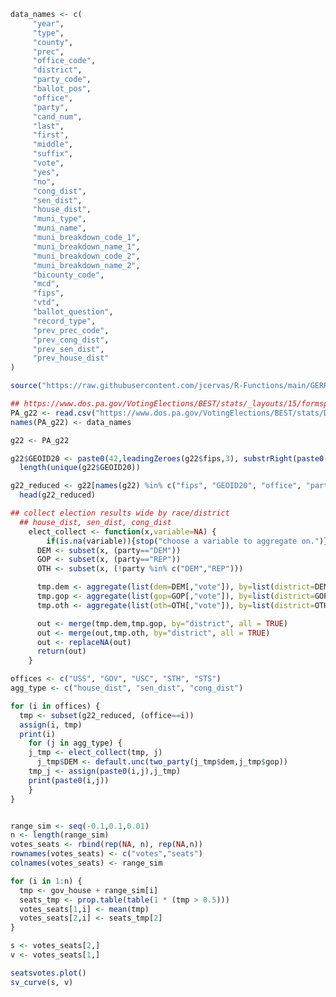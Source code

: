 

```r
data_names <- c(
     "year",
     "type",
     "county",
     "prec",
     "office_code",
     "district",
     "party_code",
     "ballot_pos",
     "office",
     "party",
     "cand_num",
     "last",
     "first",
     "middle",
     "suffix",
     "vote",
     "yes",
     "no",
     "cong_dist",
     "sen_dist",
     "house_dist",
     "muni_type",
     "muni_name",
     "muni_breakdown_code_1",
     "muni_breakdown_name_1",
     "muni_breakdown_code_2",
     "muni_breakdown_name_2",
     "bicounty_code",
     "mcd",
     "fips",
     "vtd",
     "ballot_question",
     "record_type",
     "prev_prec_code",
     "prev_cong_dist",
     "prev_sen_dist",
     "prev_house_dist"
)
```

```r
source("https://raw.githubusercontent.com/jcervas/R-Functions/main/GERRYfunctions.R")
```

```r
## https://www.dos.pa.gov/VotingElections/BEST/stats/_layouts/15/formspubs/formsandpubs.aspx
PA_g22 <- read.csv("https://www.dos.pa.gov/VotingElections/BEST/stats/Documents/ElectionReturns_2022_General_PrecinctReturns.txt", header=FALSE, stringsAsFactors=FALSE)
names(PA_g22) <- data_names
```

```r
g22 <- PA_g22

g22$GEOID20 <- paste0(42,leadingZeroes(g22$fips,3), substrRight(paste0("000000",g22$prec),6))
  length(unique(g22$GEOID20))

g22_reduced <- g22[names(g22) %in% c("fips", "GEOID20", "office", "party", "last", "prec", "cong_dist", "house_dist", "sen_dist", "vote", "muni_name")]
  head(g22_reduced)
```


```r


## collect election results wide by race/district
  ## house_dist, sen_dist, cong_dist
    elect_collect <- function(x,variable=NA) {
        if(is.na(variable)){stop("choose a variable to aggregate on.")}
      DEM <- subset(x, (party=="DEM"))
      GOP <- subset(x, (party=="REP"))
      OTH <- subset(x, (!party %in% c("DEM","REP")))

      tmp.dem <- aggregate(list(dem=DEM[,"vote"]), by=list(district=DEM[,variable]), FUN=sum)
      tmp.gop <- aggregate(list(gop=GOP[,"vote"]), by=list(district=GOP[,variable]), FUN=sum)
      tmp.oth <- aggregate(list(oth=OTH[,"vote"]), by=list(district=OTH[,variable]), FUN=sum)

      out <- merge(tmp.dem,tmp.gop, by="district", all = TRUE)
      out <- merge(out,tmp.oth, by="district", all = TRUE)
      out <- replaceNA(out)
      return(out)
    }
```

```r
offices <- c("USS", "GOV", "USC", "STH", "STS")
agg_type <- c("house_dist", "sen_dist", "cong_dist")

for (i in offices) {
  tmp <- subset(g22_reduced, (office==i))
  assign(i, tmp)
  print(i)
    for (j in agg_type) {
    j_tmp <- elect_collect(tmp, j)
      j_tmp$DEM <- default.unc(two_party(j_tmp$dem,j_tmp$gop))
    tmp_j <- assign(paste0(i,j),j_tmp)
    print(paste0(i,j))
    }
}

```


```r

```



```r
range_sim <- seq(-0.1,0.1,0.01)
n <- length(range_sim)
votes_seats <- rbind(rep(NA, n), rep(NA,n))
rownames(votes_seats) <- c("votes","seats")
colnames(votes_seats) <- range_sim

for (i in 1:n) {
  tmp <- gov_house + range_sim[i]
  seats_tmp <- prop.table(table(1 * (tmp > 0.5)))
  votes_seats[1,i] <- mean(tmp)
  votes_seats[2,i] <- seats_tmp[2]
}

s <- votes_seats[2,]
v <- votes_seats[1,]

seatsvotes.plot()
sv_curve(s, v)
```


